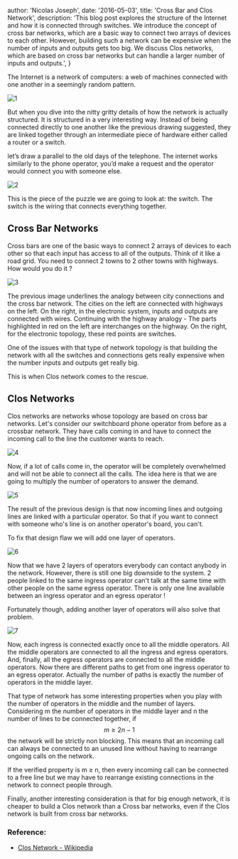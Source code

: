 
  author: 'Nicolas Joseph',
  date: '2016-05-03',
  title: 'Cross Bar and Clos Network',
  description: 'This blog post explores the structure of the Internet and how it is connected through switches. We introduce the concept of cross bar networks, which are a basic way to connect two arrays of devices to each other. However, building such a network can be expensive when the number of inputs and outputs gets too big. We discuss Clos networks, which are based on cross bar networks but can handle a larger number of inputs and outputs.',
}


The Internet is a network of computers: a web of machines connected with one another in a 
seemingly random pattern.


![1](/images/blog/2016-05-02-cross-bar-and-clos-networks/1.png)

But when you dive into the nitty gritty details of how the network is actually structured. 
It is structured in a very interesting way. Instead of being connected directly to 
one another like the previous drawing suggested, they are linked together through an
intermediate piece of hardware either called a router or a switch. 

let’s draw a parallel to the old days of the telephone. The internet works similarly to the phone operator,
you’d make a request and the operator would connect you with someone else.

![2](/images/blog/2016-05-02-cross-bar-and-clos-networks/2.png)


This is the piece of the puzzle we are going to look at: the switch. The switch 
is the wiring that connects everything together.


## Cross Bar Networks

Cross bars are one of the basic ways to connect 2 arrays of devices to each other so that each input has access to all of the outputs.
 Think of it like a road grid. You need to connect 2 towns to 2 other towns with highways. 
 How would you do it ?

![3](/images/blog/2016-05-02-cross-bar-and-clos-networks/3.png)


The previous image underlines the analogy between city connections and the cross bar network.
 The cities on the left are connected with highways on the left. On the right, in the 
 electronic system, inputs and outputs are connected with wires. Continuing with the
  highway analogy - The parts highlighted in red on the left are interchanges 
  on the highway. On the right, for the electronic topology, these
 red points are switches.

One of the issues with that type of network topology is that building the network with all
 the switches and connections gets really expensive when the number inputs 
 and outputs get really big.

This is when Clos network comes to the rescue.


## Clos Networks

Clos networks are networks whose topology are based on cross bar networks. Let's consider our
switchboard phone operator from before as a crossbar network. They have calls coming in and 
have to connect the incoming call to the line the customer wants to reach.

![4](/images/blog/2016-05-02-cross-bar-and-clos-networks/4.png)

Now, if a lot of calls come in, the operator will be completely overwhelmed 
and will not be able to connect all the calls. The idea here is that we are 
going to multiply the number of operators to answer the demand.

![5](/images/blog/2016-05-02-cross-bar-and-clos-networks/5.png)


The result of the previous design is that now incoming lines and outgoing
 lines are linked with a particular operator. So that if you want
  to connect with someone who's line is on another operator's board, you can't.

To fix that design flaw we will add one layer of operators.

![6](/images/blog/2016-05-02-cross-bar-and-clos-networks/6.png)

Now that we have 2 layers of operators everybody can contact anybody in the network. 
However, there is still one big downside to the system. 2 people linked to the same 
ingress operator can't talk at the same time with other people on the same egress operator. 
There is only one line available between an ingress operator and an egress operator !

Fortunately though, adding another layer of operators will also solve that problem.

![7](/images/blog/2016-05-02-cross-bar-and-clos-networks/7.png)


Now, each ingress is connected exactly once to all the middle operators. 
All the middle operators are connected to all the ingress and egress operators. 
And, finally, all the egress operators are connected to all the middle operators. 
Now there are different paths to get from one ingress operator to an egress operator.
 Actually the number of paths is exactly the number of operators in the middle layer.

That type of network has some interesting properties when you play with the number 
of operators in the middle and the number of layers. Considering m the number 
of operators in the middle layer and n the number of lines to be connected together, 
if $$m ≥ 2n−1$$ the network will be strictly non blocking. This means that an incoming 
call can always be connected to an unused line without having to rearrange ongoing calls on the network. 

If the verified property is m ≥ n, then every incoming call can be connected to a free
 line but we may have to rearrange existing connections in the network to connect people through.

Finally, another interesting consideration is that for big enough network, it 
is cheaper to build a Clos network than a Cross bar networks, even 
if the Clos network is built from cross bar networks.

### Reference:

* [Clos Network - Wikipedia](https://en.wikipedia.org/wiki/Clos_network)